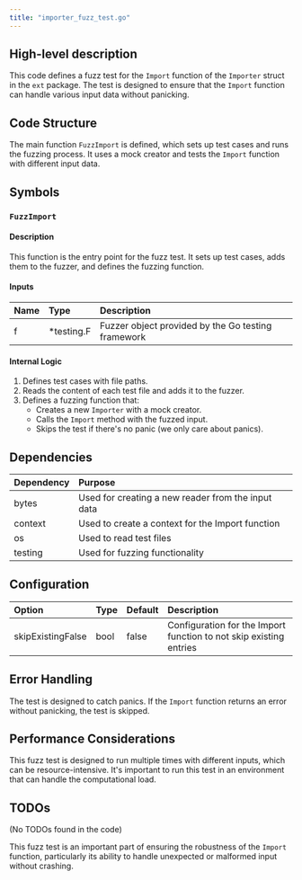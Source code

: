 ```yaml
---
title: "importer_fuzz_test.go"
---
```


## High-level description
This code defines a fuzz test for the `Import` function of the `Importer` struct in the `ext` package. The test is designed to ensure that the `Import` function can handle various input data without panicking.

## Code Structure
The main function `FuzzImport` is defined, which sets up test cases and runs the fuzzing process. It uses a mock creator and tests the `Import` function with different input data.

## Symbols

### `FuzzImport`
#### Description
This function is the entry point for the fuzz test. It sets up test cases, adds them to the fuzzer, and defines the fuzzing function.

#### Inputs
| Name | Type | Description |
|:-----|:-----|:------------|
| f | *testing.F | Fuzzer object provided by the Go testing framework |

#### Internal Logic
1. Defines test cases with file paths.
2. Reads the content of each test file and adds it to the fuzzer.
3. Defines a fuzzing function that:
   - Creates a new `Importer` with a mock creator.
   - Calls the `Import` method with the fuzzed input.
   - Skips the test if there's no panic (we only care about panics).

## Dependencies
| Dependency | Purpose |
|:-----------|:--------|
| bytes | Used for creating a new reader from the input data |
| context | Used to create a context for the Import function |
| os | Used to read test files |
| testing | Used for fuzzing functionality |

## Configuration
| Option | Type | Default | Description |
|:-------|:-----|:--------|:------------|
| skipExistingFalse | bool | false | Configuration for the Import function to not skip existing entries |

## Error Handling
The test is designed to catch panics. If the `Import` function returns an error without panicking, the test is skipped.

## Performance Considerations
This fuzz test is designed to run multiple times with different inputs, which can be resource-intensive. It's important to run this test in an environment that can handle the computational load.

## TODOs
(No TODOs found in the code)

This fuzz test is an important part of ensuring the robustness of the `Import` function, particularly its ability to handle unexpected or malformed input without crashing.